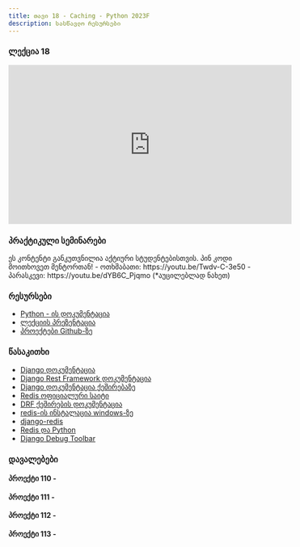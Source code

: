 ```yaml
---
title: თავი 18 - Caching - Python 2023F
description: სასწავლო რესურსები
---
```


### ლექცია 18
<iframe width="560" height="315" src="https://www.youtube.com/embed/H4IltP5mWf8" title="YouTube video player" frameBorder="0" allow="accelerometer; autoplay; clipboard-write; encrypted-media; gyroscope; picture-in-picture; web-share" allowFullScreen></iframe>


### პრაქტიკული სემინარები

<Card>
<PinCodeProtectedContent>
    <Locked>
        ეს კონტენტი განკუთვნილია აქტიური სტუდენტებისთვის.
        პინ კოდი მოითხოვეთ მენტორთან!
    </Locked>
    <Unlocked>
        - ოთხშაბათი: https://youtu.be/Twdv-C-3e50
        - პარასკევი: https://youtu.be/dYB6C_Pjqmo (*აუცილებლად ნახეთ)
    </Unlocked>
</PinCodeProtectedContent>
</Card>

### რესურსები
- [Python - ის დოკუმენტაცია](https://docs.python.org/3/library/)
- [ლექციის პრეზენტაცია](https://docs.google.com/presentation/d/1xy2TPOMx4DxyARJGuBNjlQgsOug_nfCFEA_h6rD93jo/edit?usp=sharing)
- [პროექტები Github-ზე](https://github.com/GiorgiTarsaidze/2023F_python_django)

### წასაკითხი
- [Django დოკუმენტაცია](https://docs.djangoproject.com/en/4.2/)
- [Django Rest Framework დოკუმენტაცია](https://www.django-rest-framework.org/)
- [Django დოკუმენტაცია ქეშირებაზე](https://docs.djangoproject.com/en/5.0/topics/cache/#django-s-cache-framework)
- [Redis ოფიციალური საიტი](https://redis.io/)
- [DRF ქეშირების დოკუმენტაცია](https://www.django-rest-framework.org/api-guide/caching/)
- [redis-ის ინსტალაცია windows-ზე](https://redis.io/docs/install/install-redis/install-redis-on-windows/)
- [django-redis](https://pypi.org/project/django-redis/3.1.6/)
- [Redis და Python](https://redis.io/docs/connect/clients/python/)
- [Django Debug Toolbar](https://django-debug-toolbar.readthedocs.io/en/latest/)


### დავალებები


#### პროექტი 110 - 
#### პროექტი 111 - 
#### პროექტი 112 - 
#### პროექტი 113 - 